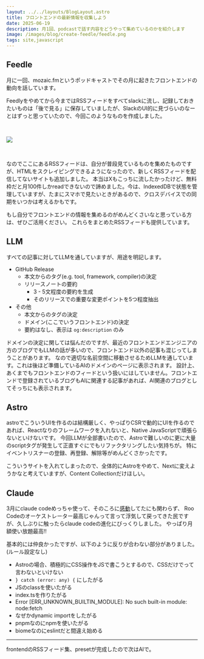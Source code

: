 ```yaml
---
layout: ../../layouts/BlogLayout.astro
title: フロントエンドの最新情報を収集しよう
date: 2025-06-19
description: 月1回、podcastで話す内容をどうやって集めているのかを紹介します
image: /images/blog/create-feedle/feedle.png
tags: site,javascript
---
```



## Feedle

月に一回、mozaic.fmというポッドキャストでその月に起きたフロントエンドの動向を話しています。

<OG url="https://mozaic.fm" />

Feedlyをやめてから今まではRSSフィードをすべてslackに流し、記録しておきたいものは「後で見る」に保存していましたが、SlackのUI的に見づらいのなーとはずっと思っていたので、今回このようなものを作成しました。

<br />

![](../../assets/images/blog/create-feedle/feedle.png)

<OG url="https://hiroppy.me/labs/feedle/frontend" />

<br />

なのでここにあるRSSフィードは、自分が普段見ているものを集めたものですが、HTMLをスクレイピングできるようになったので、新しくRSSフィードを配信してないサイトも追加しました。
本当はXもこっちに流したかったけど、無料枠だと月100件しかreadできないので諦めました。今は、IndexedDBで状態を管理していますが、たまにスマホで見たいときがあるので、クロスデバイスでの同期をいつかは考えるかもです。

もし自分でフロントエンドの情報を集めるのがめんどくさいなと思っている方は、ぜひご活用ください。
これらをまとめたRSSフィードも提供しています。

## LLM

すべての記事に対してLLMを通していますが、用途を明記します。

- GitHub Release
  - 本文からのタグ(e.g. tool, framework, compiler)の決定
  - リリースノートの要約
    - 3 - 5文程度の要約を生成
    - そのリリースでの重要な変更ポイントを5つ程度抽出
- その他
  - 本文からのタグの決定
  - ドメイン(ここでいうフロントエンド)の決定
  - 要約はなし、表示は `og:description` のみ

ドメインの決定に関しては悩んだのですが、最近のフロントエンドエンジニアの方のブログでもLLMの話が多いので、フロントエンド以外の記事も混じってしまうことがあります。
なので適切な名前空間に移動させるためLLMを通しています。これは後ほど準備しているAIのドメインのページに表示されます。
設計上、あくまでもフロントエンドのフィードという扱いにはしていません。フロントエンドで登録されているブログもAIに関連する記事があれば、AI関連のブログとしてそっちにも表示されます。

## Astro

astroでこういうUIを作るのは結構厳しく、やっぱりCSRで動的にUIを作るのであれば、Reactなりのフレームワークを入れないと、Native JavaScriptで頑張らないといけないです。
今回LLMが全部書いたので、Astroで難しいのに更に大量のscriptタグが発生して正直すぐにでもリファクタリングしたい気持ちが。
特にイベントリスナーの登録、再登録、解除等がめんどくさかったです。

こういうサイトを入れてしまったので、全体的にAstroをやめて、Nextに変えようかなと考えていますが、Content Collectionだけほしい。

## Claude

3月にclaude codeめっちゃ使って、そのころに[感動](https://x.com/about_hiroppy/status/1902536619418382819)してたにも関わらず、
Roo Codeのオーケストレーター最高じゃんって言って浮気して戻ってきた民ですが、久しぶりに触ったらclaude codeの進化にびっくりしました。
やっぱり月額使い放題最高!!

基本的には仲良かったですが、以下のように反りが合わない部分がありました。(ルール設定なし)

- Astroの場合、積極的にCSS操作をJSで書こうとするので、CSSだけでって言わないといけない
- `} catch (error: any) {` にしたがる
- JSのclassを使いたがる
- index.tsを作りたがる
- Error [ERR_UNKNOWN_BUILTIN_MODULE]: No such built-in module: node:fetch
- なぜかdynamic importをしたがる
- pnpmなのにnpmを使いたがる
- biomeなのにeslintだと間違え始める

---

frontendのRSSフィード集、presetが完成したので次はAIで。

<OG url="https://hiroppy.me/labs/feedle/frontend" />
